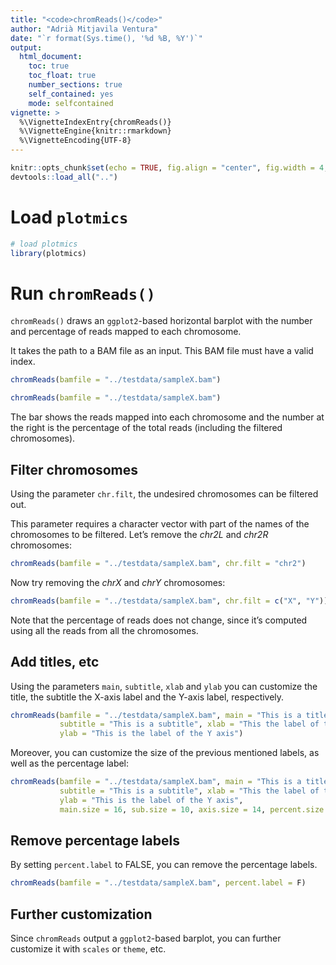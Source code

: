 ```yaml
---
title: "<code>chromReads()</code>"
author: "Adrià Mitjavila Ventura"
date: "`r format(Sys.time(), '%d %B, %Y')`"
output:
  html_document:
    toc: true
    toc_float: true
    number_sections: true
    self_contained: yes
    mode: selfcontained
vignette: >
  %\VignetteIndexEntry{chromReads()}
  %\VignetteEngine{knitr::rmarkdown}
  %\VignetteEncoding{UTF-8}
---
```


```r
knitr::opts_chunk$set(echo = TRUE, fig.align = "center", fig.width = 4, fig.height = 4)
devtools::load_all("..")
```

# Load `plotmics`

```r
# load plotmics
library(plotmics)
```

# Run `chromReads()`

`chromReads()` draws an `ggplot2`-based horizontal barplot with the number and percentage of reads mapped to each chromosome. 

It takes the path to a BAM file as an input. This BAM file must have a valid index.

```r
chromReads(bamfile = "../testdata/sampleX.bam")
```

```r
chromReads(bamfile = "../testdata/sampleX.bam")
```

The bar shows the reads mapped into each chromosome and the number at the right is the percentage of the total reads (including the filtered chromosomes).

## Filter chromosomes

Using the parameter `chr.filt`, the undesired chromosomes can be filtered out. 

This parameter requires a character vector with part of the names of the chromosomes to be filtered. Let's remove the *chr2L* and *chr2R* chromosomes:

```r
chromReads(bamfile = "../testdata/sampleX.bam", chr.filt = "chr2")
```

Now try removing the *chrX* and *chrY* chromosomes:

```r
chromReads(bamfile = "../testdata/sampleX.bam", chr.filt = c("X", "Y"))
```

Note that the percentage of reads does not change, since it's computed using all the reads from all the chromosomes.

## Add titles, etc

Using the parameters `main`, `subtitle`, `xlab` and `ylab` you can customize the title, the subtitle the X-axis label and the Y-axis label, respectively. 

```r
chromReads(bamfile = "../testdata/sampleX.bam", main = "This is a title", 
           subtitle = "This is a subtitle", xlab = "This the label of the X axis",
           ylab = "This is the label of the Y axis")
```

Moreover, you can customize the size of the previous mentioned labels, as well as the percentage label:

```r
chromReads(bamfile = "../testdata/sampleX.bam", main = "This is a title", 
           subtitle = "This is a subtitle", xlab = "This the label of the X axis",
           ylab = "This is the label of the Y axis", 
           main.size = 16, sub.size = 10, axis.size = 14, percent.size = 9)
```

## Remove percentage labels

By setting `percent.label` to FALSE, you can remove the percentage labels.

```r
chromReads(bamfile = "../testdata/sampleX.bam", percent.label = F)
```

## Further customization

Since `chromReads` output a `ggplot2`-based barplot, you can further customize it with `scales` or `theme`, etc.
